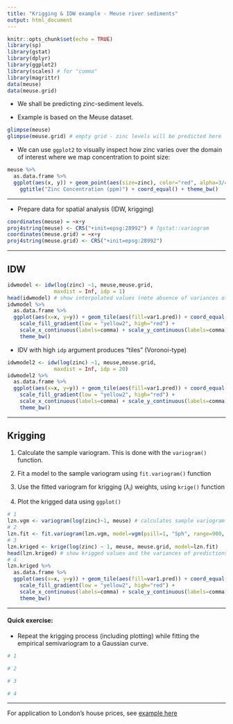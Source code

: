 ---
title: "Krigging & IDW example - Meuse river sediments"
output: html_document
---

```{r setup, include=FALSE}
knitr::opts_chunk$set(echo = TRUE)
library(sp)
library(gstat)
library(dplyr)
library(ggplot2)
library(scales) # for "comma"
library(magrittr)
data(meuse)
data(meuse.grid)
```

* We shall be predicting zinc-sediment levels.  

* Example is based on the Meuse dataset.  

```{r}
glimpse(meuse)
glimpse(meuse.grid) # empty grid - zinc levels will be predicted here
```

* We can use `ggplot2` to visually inspect how zinc varies over the domain of interest where we map concentration to point size:

```{r}
meuse %>% 
  as.data.frame %>% 
  ggplot(aes(x, y)) + geom_point(aes(size=zinc), color="red", alpha=3/4) + 
    ggtitle("Zinc Concentration (ppm)") + coord_equal() + theme_bw()
```


----

* Prepare data for spatial analysis (IDW, krigging)


```{r, warning=F}
coordinates(meuse) = ~x+y
proj4string(meuse) <- CRS("+init=epsg:28992") # ?gstat::variogram
coordinates(meuse.grid) = ~x+y
proj4string(meuse.grid) <- CRS("+init=epsg:28992") 
```

----

## IDW

```{r, warning=F}
idwmodel <- idw(log(zinc) ~1, meuse,meuse.grid,
               maxdist = Inf, idp = 1) 
head(idwmodel) # show interpolated values (note absence of variances of interpolated values)
idwmodel %>% 
  as.data.frame %>%
  ggplot(aes(x=x, y=y)) + geom_tile(aes(fill=var1.pred)) + coord_equal() +
    scale_fill_gradient(low = "yellow2", high="red") +
    scale_x_continuous(labels=comma) + scale_y_continuous(labels=comma) +
    theme_bw()
```

* IDV with high `idp` argument produces "tiles" (Voronoi-type)

```{r, warning=F}
idwmodel2 <- idw(log(zinc) ~1, meuse,meuse.grid,
               maxdist = Inf, idp = 20) 
idwmodel2 %>% 
  as.data.frame %>%
  ggplot(aes(x=x, y=y)) + geom_tile(aes(fill=var1.pred)) + coord_equal() +
    scale_fill_gradient(low = "yellow2", high="red") +
    scale_x_continuous(labels=comma) + scale_y_continuous(labels=comma) +
    theme_bw()
```

----

## Krigging


1. Calculate the sample variogram. This is done with the `variogram()` function.  

2. Fit a model to the sample variogram using `fit.variogram()` function  

3. Use the fitted variogram for krigging ($\lambda_i$) weights, using `krige()` function  

4. Plot the krigged data using `ggplot()`  


```{r, warning=F, message=F}
# 1
lzn.vgm <- variogram(log(zinc)~1, meuse) # calculates sample variogram values 
# 2 
lzn.fit <- fit.variogram(lzn.vgm, model=vgm(psill=1, "Sph", range=900, nugget=1))
# 3
lzn.kriged <- krige(log(zinc) ~ 1, meuse, meuse.grid, model=lzn.fit)
head(lzn.kriged) # show krigged values and the variances of predictions
# 4
lzn.kriged %>% 
  as.data.frame %>%
  ggplot(aes(x=x, y=y)) + geom_tile(aes(fill=var1.pred)) + coord_equal() +
    scale_fill_gradient(low = "yellow2", high="red") +
    scale_x_continuous(labels=comma) + scale_y_continuous(labels=comma) +
    theme_bw()
```



----

#### Quick exercise:

* Repeat the krigging process (including plotting) while fitting the empirical semivariogram to a  Gaussian curve.


```{r}
# 1

# 2 

# 3

# 4

```



----- 

For application to London's house prices, see [example here](https://rpubs.com/chrisbrunsdon/gwdplyr)
